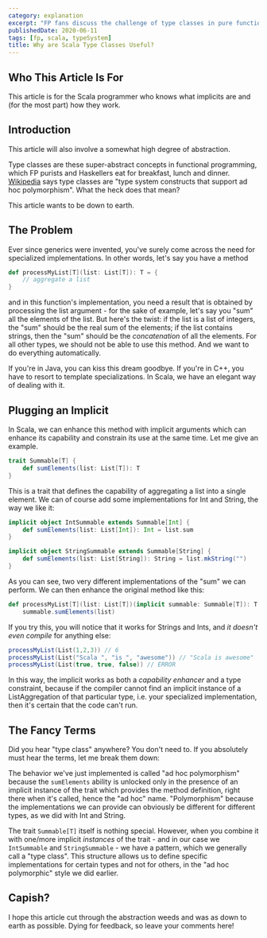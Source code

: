 ```yaml
---
category: explanation
excerpt: "FP fans discuss the challenge of type classes in pure functional programming with Scala: why are they difficult, and why do we really need them?"
publishedDate: 2020-06-11
tags: [fp, scala, typeSystem]
title: Why are Scala Type Classes Useful?
---
```


## Who This Article Is For

This article is for the Scala programmer who knows what implicits are and (for the most part) how they work.

## Introduction

This article will also involve a somewhat high degree of abstraction.

Type classes are these super-abstract concepts in functional programming, which FP purists and Haskellers eat for breakfast, lunch and dinner. [Wikipedia](https://en.wikipedia.org/wiki/Type_class) says type classes are "type system constructs that support ad hoc polymorphism". What the heck does that mean?

This article wants to be down to earth.

## The Problem

Ever since generics were invented, you've surely come across the need for specialized implementations. In other words, let's say you have a method

```scala
def processMyList[T](list: List[T]): T = {
    // aggregate a list
}
```

and in this function's implementation, you need a result that is obtained by processing the list argument - for the sake of example, let's say you "sum" all the elements of the list. But here's the twist: if the list is a list of integers, the "sum" should be the real sum of the elements; if the list contains strings, then the "sum" should be the _concatenation_ of all the elements. For all other types, we should not be able to use this method. And we want to do everything automatically.

If you're in Java, you can kiss this dream goodbye. If you're in C++, you have to resort to template specializations. In Scala, we have an elegant way of dealing with it.

## Plugging an Implicit

In Scala, we can enhance this method with implicit arguments which can enhance its capability and constrain its use at the same time. Let me give an example.

```scala
trait Summable[T] {
    def sumElements(list: List[T]): T
}
```

This is a trait that defines the capability of aggregating a list into a single element. We can of course add some implementations for Int and String, the way we like it:

```scala
implicit object IntSummable extends Summable[Int] {
    def sumElements(list: List[Int]): Int = list.sum
}

implicit object StringSummable extends Summable[String] {
    def sumElements(list: List[String]): String = list.mkString("")
}
```

As you can see, two very different implementations of the "sum" we can perform. We can then enhance the original method like this:

```scala
def processMyList[T](list: List[T])(implicit summable: Summable[T]): T =
    summable.sumElements(list)
```

If you try this, you will notice that it works for Strings and Ints, and _it doesn't even compile_ for anything else:

```scala
processMyList(List(1,2,3)) // 6
processMyList(List("Scala ", "is ", "awesome")) // "Scala is awesome"
processMyList(List(true, true, false)) // ERROR
```

In this way, the implicit works as both a _capability enhancer_ and a type constraint, because if the compiler cannot find an implicit instance of a ListAggregation of that particular type, i.e. your specialized implementation, then it's certain that the code can't run.

## The Fancy Terms

Did you hear "type class" anywhere? You don't need to. If you absolutely must hear the terms, let me break them down:

The behavior we've just implemented is called "ad hoc polymorphism" because the `sumElements` ability is unlocked only in the presence of an implicit instance of the trait which provides the method definition, right there when it's called, hence the "ad hoc" name. "Polymorphism" because the implementations we can provide can obviously be different for different types, as we did with Int and String.

The trait `Summable[T]` itself is nothing special. However, when you combine it with one/more implicit _instances_ of the trait - and in our case we `IntSummable` and `StringSummable` - we have a pattern, which we generally call a "type class". This structure allows us to define specific implementations for certain types and not for others, in the "ad hoc polymorphic" style we did earlier.

## Capish?

I hope this article cut through the abstraction weeds and was as down to earth as possible. Dying for feedback, so leave your comments here!
